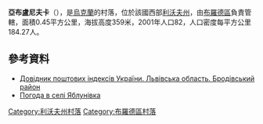 {{coord|49|56|37|N|25|17|1|E|scale:100000|display=title}}

'''亞布盧尼夫卡'''（{{lang-uk|Яблунівка}}），是[[烏克蘭|烏克蘭]]的村落，位於該國西部[[利沃夫州|利沃夫州]]，由[[布羅德區|布羅德區]]負責管轄，面積0.45平方公里，海拔高度359米，2001年人口82，人口密度每平方公里184.27人。

==參考資料==
*[http://www.uaidx.com/13/281/index Довідник поштових індексів України. Львівська область. Бродівський район]{{Wayback|url=http://www.uaidx.com/13/281/index |date=20160202002802 }}
* [http://weather.in.ua/ua/l'vovskaja/29418 Погода в селі Яблунівка]{{Wayback|url=http://weather.in.ua/ua/l%27vovskaja/29418 |date=20160303210359 }}

{{DEFAULTSORT:Яблунівка}}
[[Category:利沃夫州村落|Category:利沃夫州村落]]
[[Category:布羅德區村落|Category:布羅德區村落]]


{{Lviv-geo-stub}}